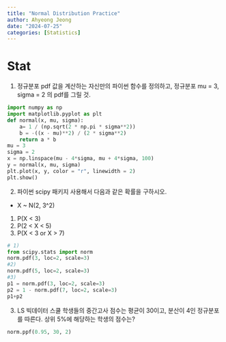 ```yaml
---
title: "Normal Distribution Practice"
author: Ahyeong Jeong
date: "2024-07-25"
categories: [Statistics]
---
```



# Stat 

1. 정규분포 pdf 값을 계산하는 자신만의 파이썬 함수를 정의하고, 정규분포 mu = 3, sigma = 2 의 pdf를 그릴 것.

```python
import numpy as np
import matplotlib.pyplot as plt
def normal(x, mu, sigma):
    a= 1 / (np.sqrt(2 * np.pi * sigma**2))
    b = -((x - mu)**2) / (2 * sigma**2)
    return a * b
mu = 3
sigma = 2
x = np.linspace(mu - 4*sigma, mu + 4*sigma, 100)
y = normal(x, mu, sigma)
plt.plot(x, y, color = "r", linewidth = 2)
plt.show()
```


2. 파이썬 scipy 패키지 사용해서 다음과 같은 확률을 구하시오.
* X ~ N(2, 3^2)
1) P(X < 3)
2) P(2 < X < 5)
3) P(X < 3 or X > 7)
```python
# 1)
from scipy.stats import norm
norm.pdf(3, loc=2, scale=3)
#2)
norm.pdf(5, loc=2, scale=3)
#3)
p1 = norm.pdf(3, loc=2, scale=3)
p2 = 1 - norm.pdf(7, loc=2, scale=3)
p1+p2
```


3. LS 빅데이터 스쿨 학생들의 중간고사 점수는 평균이 30이고, 분산이 4인 정규분포를 따른다.
상위 5%에 해당하는 학생의 점수는?
```python
norm.ppf(0.95, 30, 2)
```

